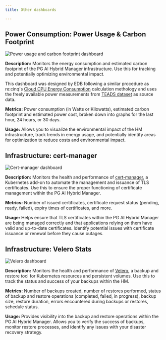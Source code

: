 ```yaml
---
title: Other dashboards

---
```


## Power Consumption: Power Usage & Carbon Footprint

![Power usage and carbon footprint dashboard](../../../../images/power_emission_dashboard.png)

**Description:** Monitors the energy consumption and estimated carbon footprint of the PG AI Hybrid Manager infrastructure. Use this for tracking and potentially optimizing environmental impact.

This dashboard was designed by EDB following a similar procedure as re:cinq's [Cloud CPU Energy Consumption](https://re-cinq.com/blog/cloud-cpu-energy-consumption) calculation methology and uses the freely available power measurements from [TEADS dataset](https://docs.google.com/spreadsheets/d/1DqYgQnEDLQVQm5acMAhLgHLD8xXCG9BIrk-_Nv6jF3k/edit?gid=504755275#gid=504755275) as source data.

**Metrics:** Power consumption (in Watts or Kilowatts), estimated carbon footprint and estimated power cost, broken down into graphs for the last hour, 24 hours, or 30 days.

**Usage:** Allows you to visualize the environmental impact of the HM infrastructure, track trends in energy usage, and potentially identify areas for optimization to reduce costs and environmental impact.

## Infrastructure: cert-manager

![Cert-manager dashboard](../../../../images/cert-manager_dashboard.png)

**Description:** Monitors the health and performance of [cert-manager](https://cert-manager.io/docs/), a Kubernetes add-on to automate the management and issuance of TLS certificates. Use this to ensure the proper functioning of certificate management within the PG AI Hybrid Manager.

**Metrics:** Number of issued certificates, certificate request status (pending, ready, failed), expiry times of certificates, and more.

**Usage:** Helps ensure that TLS certificates within the PG AI Hybrid Manager are being managed correctly and that applications relying on them have valid and up-to-date certificates. Identify potential issues with certificate issuance or renewal before they cause outages.

## Infrastructure: Velero Stats

![Velero dashboard](../../../../images/velero_dashboard.png)

**Description:** Monitors the health and performance of [Velero](https://velero.io/docs/v1.7/), a backup and restore tool for Kubernetes resources and persistent volumes. Use this to track the status and success of your backups within the HM.

**Metrics:** Number of backups created, number of restores performed, status of backup and restore operations (completed, failed, in progress), backup size, restore duration, errors encountered during backups or restores, schedule status.

**Usage:** Provides visibility into the backup and restore operations within the PG AI Hybrid Manager. Allows you to verify the success of backups, monitor restore processes, and identify any issues with your disaster recovery strategy.
